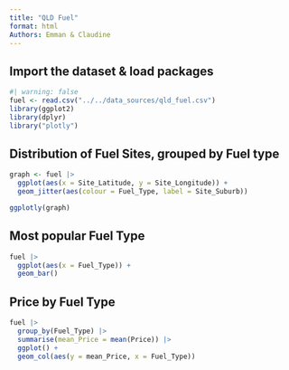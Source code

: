 ```yaml
---
title: "QLD Fuel"
format: html
Authors: Emman & Claudine
---
```


## Import the dataset & load packages

```r
#| warning: false
fuel <- read.csv("../../data_sources/qld_fuel.csv")
library(ggplot2)
library(dplyr)
library("plotly")
```

## Distribution of Fuel Sites, grouped by Fuel type

```r
graph <- fuel |> 
  ggplot(aes(x = Site_Latitude, y = Site_Longitude)) + 
  geom_jitter(aes(colour = Fuel_Type, label = Site_Suburb))

ggplotly(graph)
```

## Most popular Fuel Type
```r
fuel |> 
  ggplot(aes(x = Fuel_Type)) + 
  geom_bar()
```


## Price by Fuel Type

```r
fuel |> 
  group_by(Fuel_Type) |> 
  summarise(mean_Price = mean(Price)) |> 
  ggplot() + 
  geom_col(aes(y = mean_Price, x = Fuel_Type))
```
